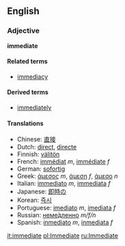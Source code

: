 ==English==
===Adjective===
'''immediate'''

====Related terms====
*[[immediacy]]

====Derived terms====
*[[immediately]]

====Translations====
*Chinese: [[直接]]
*Dutch: [[direct]], [[directe]]
*Finnish: [[välitön]]
*French: [[immédiat]] ''m'', [[immédiate]] ''f''
*German: [[sofortig]]
*Greek: [[άμεσος]] ''m'', [[άμεση]] ''f'', [[άμεσο]] ''n''
*Italian: [[immediato]] ''m'', [[immediata]] ''f''
*Japanese: [[即時]]の
*Korean: [[즉시]]
*Portuguese: [[imediato]] ''m'', [[imediata]] ''f''
*Russian: [[немедленно|неме́дленно]] ''m/f/n''
*Spanish: [[inmediato]] ''m'', [[inmediata]] ''f''

[[it:immediate]]
[[pl:Immediate]]
[[ru:Immediate]]